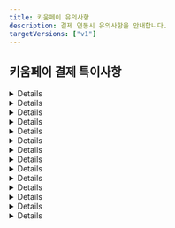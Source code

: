 ```yaml
---
title: 키움페이 유의사항
description: 결제 연동시 유의사항을 안내합니다.
targetVersions: ["v1"]
---
```



## 키움페이 결제 특이사항

<Details>
  <Details.Summary>주문명, 주문자명은 EUC-KR에서 표현 가능한 문자가 사용해야함</Details.Summary>

  <Details.Content>
    키움페이의 경우 EUC-KR 인코딩을 사용합니다. 따라서 주문자명(buyer_name), 주문명(name) 등의
    파라미터에 EUC-KR에서 표현 가능한 문자를 입력해야 합니다.
  </Details.Content>
</Details>

<Details>
  <Details.Summary>PC 결제는 `success`, 모바일 결제는 `imp_success` 전달</Details.Summary>

  <Details.Content>
    PC와 모바일에서 결제창이 각기 다른 방식으로 호출되기 때문에, 결제 후속 프로세스에도 차이가 있습니다.
    PC 결제의 경우 키움페이 결제창이 iframe 방식으로 호출되기 때문에 결제 프로세스 완료 후 콜백 함수
    (`IMP.request_pay` 함수 호출시 전달한 두 번째 파라미터)가 호출되지만, 모바일 결제의 경우 키움페이 결제창이 키움페이 URL로
    리디렉션되기 때문에 결제 프로세스 완료 후 지정된 URL(`m_redirect_url`)로 302 리디렉션 됩니다.
    이때 결제 실패/성공 여부를 의미하는 파라미터가 전달되는데, PC 결제시에는 `success`, 모바일 결제시에는 `imp_success`로
    파라미터 명이 다르오니 유의하시기 바랍니다. 아래 예시를 참고해 주세요.

    - \[PC결제] iframe → 콜백 함수 호출 → 콜백 함수로 전달되는 response 객체에 `success` 키 값으로 전달

      ```tsx
      IMP.request_pay(
        {
          // 중략
        },
        function (response) {
          const { success } = response; // 결제 성공 또는 실패 여부
          if (success) {
            // 결제 성공 시 프로세스
          } else {
            // 결제 실패 시 프로세스
          }
        },
      );
      ```

    - \[모바일 결제] 리디렉션 → m\_redirect\_url로 302 리디렉션 → `imp_success` 쿼리 파라미터 전달

      ```text
      /**
       * m_redirect_url을 https://myservice.com/payments/complete로 설정한 후
       * 결제 프로세스 종료 됐을때 302 리디렉션 되는 URL 예시
       */
      https://myservice.com/payments/complete?**imp_success=true**&imp_uid=imp1234567890&merchant_uid=mid_123467890
      ```

    **`imp_success`와 `success`는 deprecated** 되었습니다.

    `imp_success` 파라미터와 `success` 파라미터는 **deprecated** 되었기 때문에 해당 파라미터를 기반으로
    결제 실패/성공 여부를 판단하시는걸 지양해주세요.

    해당 파라미터는 단순히 포트원에서 고객사 클라이언트로 응답되는 시기의 결제 실패/성공 여부를 내려주기 때문에
    이 값은 키움페이에서 포트원으로 결제 결과를 통지하고 포트원의 DB 업데이트가 완료된 시점인 경우에만
    정확합니다.

    그런데 **키움페이 → 포트원으로의 결제 결과 전달 → 포트원 DB 업데이트 및 포트원 → 고객사 클라이언트로의 응답이 비동기로 동작**하기 때문에
    **실제로는 결제가 정상적으로 완료된 경우에도 포트원 DB에 업데이트 시점에 따라 고객사 클라이언트로 응답되는
    `imp_success` 또는 `success` 파라미터가 `false`일 수** 있습니다.

    따라서 포트원 → 고객사 클라이언트로 응답되는 결과 데이터 중 포트원 거래 번호(`imp_uid`)와 고객사 주문 번호(`merchant_uid`)를 이용하여
    포트원 결제내역 조회 API([GET /payments/\{imp\_uid}](/api/rest-v1/payment#get%20%2Fpayments%2F%7Bimp_uid%7D))를 호출한 후
    결제 상태(`status`)를 보고 결제 실패(`failed`)/성공(`paid`) 여부를 판단하시길 권장드립니다.
  </Details.Content>
</Details>

<Details>
  <Details.Summary>사파리 브라우저 - 하나카드 / NH앱캐시 결제시 유의사항</Details.Summary>

  <Details.Content>
    사파리 브라우저에서 하나카드 / NH앱캐시(계좌이체) 결제 시 아래와 같이
    `세션 유효기간이 초과되어 카드사와 연결이 종료되었습니다`와 같은 메시지가 렌더링되며 결제 진행이 불가능한 경우가 발생할 수 있습니다.

    <img src="/gitbook-assets/ko/image (116).png" alt="참고이미지" data-size="original" />

    이러한 현상이 발생한 경우, 사파리 환경설정에서 아래와 같이 `크로스 사이트 추적 방지` 해제 및 `모든 쿠키 차단`이 모두 해제하신 후 다시 시도하시길 바랍니다.

    <img src="/gitbook-assets/ko/image (159).png" alt="참고이미지" data-size="original" />
  </Details.Content>
</Details>

<Details>
  <Details.Summary>사파리/파이어폭스 브라우저 - BC카드 결제시 유의사항</Details.Summary>

  <Details.Content>
    사파리와 파이어폭스에서 키움페이 결제창을 호출한 뒤 BC카드 선택 후 다음 버튼 클릭시 `지불에 실패하였습니다`라는 알림창이 뜨면서 결제 진행이
    불가능한 경우가 발생할 수 있습니다.

    <img src="/gitbook-assets/ko/image (223).png" alt="참고이미지" data-size="original" />

    이러한 현상이 발생한 경우, 사파리 환경설정에서 아래와 같이 `*.payjoa.co.kr` 도메인에 대해 팝업을 `허용`으로 설정해야 합니다.

    <img src="/gitbook-assets/ko/image (256).png" alt="참고이미지" data-size="original" />
  </Details.Content>
</Details>

<Details>
  <Details.Summary>실시간 계좌이체 유의사항 </Details.Summary>

  <Details.Content>
    키움페이의 경우 내부적으로 토스페이먼츠에서 제공하는 계좌이체를 사용하고 있어
    토스 퀵계좌결제로 연결됩니다.
  </Details.Content>
</Details>

<Details>
  <Details.Summary>가상계좌 입금 완료시, 송금자 이름 정보만 저장됨</Details.Summary>

  <Details.Content>
    키움페이는 (발급된)가상계좌에 입금 완료시, 송금자의 정보(은행명, 계좌번호, 송금인) 중 송금자 이름 정보만 저장됩니다.
    따라서 포트원 결제내역 조회([**GET /payments/\{imp\_uid}**](/api/rest-v1/payment#get%20%2Fpayments%2F%7Bimp_uid%7D))시
    송금자의 은행코드(`bank_code`)과 은행명(`bank_name`)은 모두 NULL로 내려가며,
    송금자 이름을 확인하기 위해서는 아래 예시와 같이 별도의 쿼리 파라미터(`extension`)를 `true`로 설정해주셔야 합니다.

    ```http
    GET http://api.iamport.kr/payments/{포트원 번호}?**extension=true**
    ```

    ```json
    {
      // ... 중략
      "bank_code": null, // 송금자 은행 코드 알 수 없음
      "bank_name": null, // 송금자 은행 이름 알 수 없음
      "extension": {
        // ... 중략
        "REMITTER": "홍길동" // 송금자 이름
      }
    }
    ```
  </Details.Content>
</Details>

<Details>
  <Details.Summary>가상계좌 결제 취소시, PG사와 특약 필요</Details.Summary>

  <Details.Content>
    가상계좌 입금 완료 건에 대한 결제 취소(환불)는 가상계좌 발급 시 수수료가 부과되기 때문에 키움페이와
    특약을 계약한 후 사용할 수 있습니다. 특약을 계약하지 않는 경우 기본적으로 가상계좌 결제 건의 환불은 불가능합니다.
  </Details.Content>
</Details>

<Details>
  <Details.Summary>가상계좌 결제 취소시, 실제 환불 금액 입금까지 7 영업일 이상 소요</Details.Summary>

  <Details.Content>
    가상계좌 결제 취소(환불)을 진행하는 경우 키움페이 측에서 수기로 확인한 후 환불 처리가 진행되기 때문에
    환불 금액이 실제로 입금 될 때까지 7 영업일 이상 소요될 수 있습니다.
  </Details.Content>
</Details>

<Details>
  <Details.Summary>과세/면세/복합과세를 하나의 CPID로 이용하시는 경우</Details.Summary>

  <Details.Content>
    키움페이와 계약 진행 시 사용할 CPID 설정을 `건별구분`으로 발급 요청해 주셔야 합니다.
    건별구분으로 발급된 경우에만 하나의 CPID로 과세/면세/복합과세 거래 건을 모두 처리할 수 있습니다.
  </Details.Content>
</Details>

<Details>
  <Details.Summary>복합과세 거래는 일부 결제수단에서만 가능</Details.Summary>

  <Details.Content>
    결제창(`IMP.request_pay` 함수) 호출시 총 결제 금액(`amount`)중 면세 금액(`tax_free`)을 설정하여 복합과세 거래로 진행할 수 있습니다.
    단, 키움페이 시스템 상 면세 금액은 카드결제 혹은 간편결제 시에만 가능하고 계좌이체 / 가상계좌 결제 시에는 설정할 수 없어 전액 과세 처리 됩니다.

    - 복합과세 거래가 가능한 결제수단 (pay_method)
      - card
      - kakaopay
      - naverpay
      - payco
      - applepay
      - samsung
  </Details.Content>
</Details>

<Details>
  <Details.Summary>카카오페이, 페이코 거래 부분취소 시  취소금액 중 면세금액을 설정 불가</Details.Summary>

  <Details.Content>
    카카오페이, 페이코 거래를 부분취소 하는 경우 취소금액 중 면세금액을 설정할 수 없습니다.
    따라서 카카오페이, 페이코 복합과세를 부분취소하는 경우 취소금액 중 면세금액은 취소 요청한 금액을 기준으로 기본 부가세율로 계산된 면세금액이 적용되어
    취소됩니다.
  </Details.Content>
</Details>

<Details>
  <Details.Summary>에스크로 결제 시 구매자 전화번호 자동 입력 불가</Details.Summary>

  <Details.Content>
    에스크로 결제시 결제 요청 시 입력된 구매자 전화번호가 결제창에 자동 완성되지 않습니다.

    <img src="/gitbook-assets/ko/image (253).png" alt="참고이미지" data-size="original" />
  </Details.Content>
</Details>

<Details>
  <Details.Summary>비인증 결제 API 호출시 초당 호출 횟수 제한</Details.Summary>

  <Details.Content>
    비인증 결제 API 호출시 **초당 50건 이하**로 호출 하는 것을 권장합니다.
    초당 50건 이상의 비인증 결제 API가 호출될 경우 오류가 발생할 수 있습니다.
  </Details.Content>
</Details>

<Details>
  <Details.Summary>도서문화상품권, 스마트문화상품권 거래는 부분취소 불가능</Details.Summary>

  <Details.Content>
    도서문화상품권, 스마트문화상품권 거래는 부분취소가 불가능하며 전체취소만 가능합니다.
  </Details.Content>
</Details>
